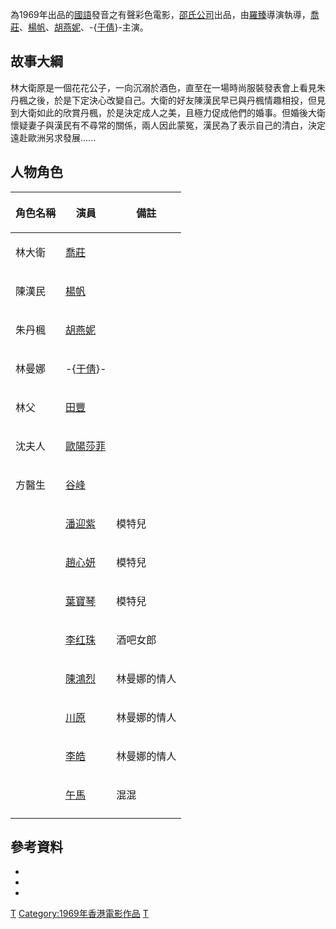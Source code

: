 {{Infobox Film
| name               = 慾焰狂流
| original_name      = ''{{lang|en|Torrent of desire}}''
| image              =
| image_size         = 
| caption            = 
| director           = [[羅臻|羅臻]]
| producer_2         =  
| writer             = [[凌华|凌华]]
| narrator           = 
| starring           = [[喬莊|喬莊]] <br> [[楊帆_(演員)|楊帆]] <br> [[胡燕妮|胡燕妮]] <br> -{[[于倩|于倩]]}-
| music              = [[王福龄|王福龄]]
| cinematography     = [[董绍良|董绍良]]
| editing            = [[姜興隆|姜興隆]]
| production_company = [[邵氏公司|邵氏兄弟（香港）有限公司]]
| distributor        = 
| released           = 1969年11月6日
| runtime            = 84 分鐘
| country            = {{英屬香港電影}}
| language           = [[華語|華語]]
| budget             = 
| gross              =
| preceded_by        = 
| followed_by        = 
| website            = 
| amg_id             =
| imdb_id            = 
}}
{{engname|《慾焰狂流》|''Torrent of desire''}}為1969年出品的[[國語|國語]]發音之有聲彩色電影，[[邵氏公司|邵氏公司]]出品，由[[羅臻|羅臻]]導演執導，[[喬莊|喬莊]]、[[楊帆_(演員)|楊帆]]、[[胡燕妮|胡燕妮]]、-{[[于倩|于倩]]}-主演。


==故事大綱==
林大衛原是一個花花公子，一向沉溺於酒色，直至在一場時尚服裝發表會上看見朱丹楓之後，於是下定決心改變自己。大衛的好友陳漢民早已與丹楓情趣相投，但見到大衛如此的欣賞丹楓，於是決定成人之美，且極力促成他們的婚事。但婚後大衛懷疑妻子與漢民有不尋常的關係，兩人因此蒙冤，漢民為了表示自己的清白，決定遠赴歐洲另求發展......


== 人物角色 ==
{| class="wikitable" 
|- 
! 角色名稱 || 演員 || 備註
|- 
| 林大衛 || [[喬莊|喬莊]] ||
|-
| 陳漢民 || [[楊帆_(演員)|楊帆]] ||
|-
| 朱丹楓 || [[胡燕妮|胡燕妮]] ||
|-
| 林曼娜 || -{[[于倩|于倩]]}- ||
|-
| 林父 || [[田豐_(演員)|田豐]] || 
|-
| 沈夫人 || [[歐陽莎菲|歐陽莎菲]] || 
|-
| 方醫生 || [[谷峰|谷峰]] || 
|-
| || [[潘迎紫|潘迎紫]] || 模特兒
|-
| || [[趙心妍|趙心妍]] || 模特兒
|-
| || [[葉寶琴|葉寶琴]] || 模特兒
|-
| || [[李红珠|李红珠]] || 酒吧女郎
|-
| || [[陳鴻烈|陳鴻烈]] || 林曼娜的情人
|-
|  || [[川原|川原]] || 林曼娜的情人
|-
| || [[李皓|李皓]] || 林曼娜的情人
|-
| || [[午馬|午馬]] || 混混
|-
|}


==參考資料==
{{Reflist}}
*{{hkmdb title|5052}}
*{{Mtime|36378}}
*{{imdb title|0445844}}




[[Category:邵氏電影|T]]
[[Category:1969年香港電影作品|Category:1969年香港電影作品]]
[[Category:香港劇情片|T]]
